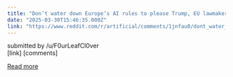 ```yaml
---
title: "Don’t water down Europe’s AI rules to please Trump, EU lawmakers warn"
date: "2025-03-30T15:46:35.000Z"
link: "https://www.reddit.com/r/artificial/comments/1jnfau0/dont_water_down_europes_ai_rules_to_please_trump/"
---
```


submitted by    /u/F0urLeafCl0ver  
 [link]   [comments]

[Read more](https://www.reddit.com/r/artificial/comments/1jnfau0/dont_water_down_europes_ai_rules_to_please_trump/)

